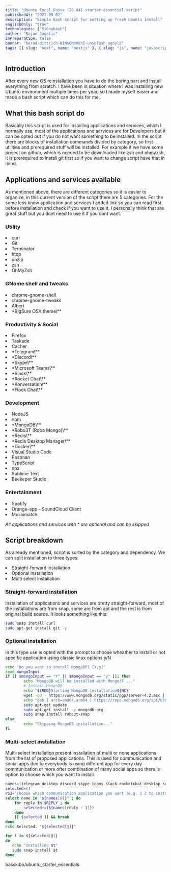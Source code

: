 ```yaml
---
title: "Ubuntu Focal Fossa (20.04) starter essential script"
publishedAt: "2021-09-02"
description: "Simple bash script for setting up fresh Ubuntu install"
englishOnly: "true"
technologies: ["SiGnubash"]
author: "Bojan Jagetic"
inPreparation: false
banner: "bernd-dittrich-W1NsOMhU8hI-unsplash_ugoyld"
tags: [{ slug: "next", name: "nextjs" }, { slug: "js", name: "javascript" }]
---
```


## Introduction

After every new OS reinstallation you have to do the boring part and install everything from scratch. I have been in situation where I was installing
new Ubuntu environment multiple times per year, so I made myself easier and made a bash script which can do this for me.

## What this bash script do

Basically this script is used for installing applications and services, which I normally use, most of the applications and services are for Developers but it can be opted out if you do not 
want something to be installed. In the script there are blocks of installation commands divided by category, so first utilities and prerequired stuff will be installed.
For example if we have some project on github, which is needed to be downloaded like zsh and ohmyzsh, it is prerequired to install git first so if you want to change script have that in mind.

## Applications and services available
As mentioned above, there are different categories so it is easier to organize, in this current version of the script there are 5 categories.
For the some less know application and services I added link so you can read first before installation and check if you want to use it, I personally think that are great stuff but you dont need to use it if you dont want.

### Utility

<SmList>
   <li>curl </li>
   <li>Git </li>
   <li><Link href="https://terminator-gtk3.readthedocs.io/en/latest/">Terminator</Link> </li>
   <li>htop </li>
   <li>unzip </li>
   <li><Link href="https://www.zsh.org/">zsh</Link> </li>
   <li><Link href="https://ohmyz.sh/">OhMyZsh</Link> </li>
</SmList>

### GNome shell and tweaks
<SmList>
   <li>chrome-gnome-shell</li>
   <li>chrome-gnome-tweaks</li>
   <li><Link href="https://albertlauncher.github.io/">Albert</Link> </li>
   <li><Link href="https://github.com/vinceliuice/WhiteSur-gtk-theme">*BigSure OSX theme\**</Link> </li>
</SmList>


### Productivity & Social
<SmList>
   <li>Firefox</li>
   <li><Link href="https://www.taskade.com/spaces/4e4fLuGxvxa7pr1M">Taskade</Link> </li>
   <li><Link href="https://www.cacher.io/">Cacher</Link> </li>
   <li><Link href="https://telegram.org/">*Telegram\**</Link></li>
   <li><Link href="https://discord.com/">*Discord\**</Link></li>
   <li><Link href="https://www.skype.com/en/">*Skype\**</Link></li>
   <li><Link href="https://www.microsoft.com/en/microsoft-teams/log-in">*Microsoft Teams\**</Link></li>
   <li><Link href="https://slack.com/">*Slack\**</Link></li>
   <li><Link href="https://www.rocket.chat/">*Rocket Chat\**</Link></li>
   <li><Link href="https://konversation.kde.org/">*Konversation\**</Link></li>
   <li><Link href="https://www.flock.com/">*Flock Chat\**</Link></li>
</SmList>


### Development

<SmList>
   <li>NodeJS</li>
   <li>npm</li>
   <li>*MongoDB\**</li>
      <li><Link href="https://robomongo.org/">*Robo3T (Robo Mongo)\**</Link> </li>
      <li>*Redis\**</li>
      <li><Link href="https://resp.app/">*Redis Desktop Manager\**</Link> </li>
      <li><Link href="https://www.docker.com/">*Docker\**</Link></li>
   <li><Link href="https://code.visualstudio.com/">Visual Studio Code</Link> </li>
   <li><Link href="https://www.postman.com/">Postman</Link></li>
   <li>TypeScript</li>
   <li>npx</li>
   <li><Link href="https://albertlauncher.github.io/">Sublime Text</Link> </li>
      <li><Link href=" https://www.beekeeperstudio.io/">Beekeper Studio</Link> </li>
</SmList>

### Entertainment
<SmList>
   <li><Link href="https://www.spotify.com/">Spotify</Link></li>
   <li><Link href="https://snapcraft.io/install/orange-app/ubuntu">Orange-app - SoundCloud Client</Link></li>
   <li><Link href="https://www.musixmatch.com/">Musixmatch </Link> </li>
</SmList>

*All applications and services with <Adjusted> * </Adjusted> are optional and can be skipped*

## Script breakdown


As already mentioned, script is sorted by the category and dependency. We can split installation to three types: 
<LgList>
   <li> Straight-forward installation </li>
   <li> Optional installation </li>
   <li> Multi select installation </li>
</LgList>

### Straight-forward installation

Installation of applications and services are pretty straight-forward, most of the installations are from <Adjusted>snap</Adjusted>, some are from <Adjusted>apt</Adjusted> and the rest is from original build source.
It looks something like this:

```bash
sudo snap install curl
sudo apt-get install git -y
```

### Optional installation

In this type use is opted with the prompt to choose wheather to install or not specific application using classic linux options <Adjusted>y/N</Adjusted>

```bash
echo "Do you want to install MongoDB? [Y,n]"
read mongoInput
if [[ $mongoInput == "Y" || $mongoInput == "y" ]]; then
        echo "MongoDB will be installed with Mongo3T ..."
        # Install MongoDB
        echo "${RED}Starting MongoDB installation${NC}"
        wget -qO - https://www.mongodb.org/static/pgp/server-4.2.asc | sudo apt-key add -
        echo "deb [ arch=amd64,arm64 ] https://repo.mongodb.org/apt/ubuntu bionic/mongodb-org/4.2 multiverse" | sudo tee /etc/apt/sources.list.d/mongodb-org-4.2.list
        sudo apt-get update
        sudo apt-get install -y mongodb-org
        sudo snap install robo3t-snap
else
        echo "Skipping MongoDB installation..."
fi
```

### Multi-select installation

Multi-select installation present installation of multi or none applications from the list of proposed applications. This is used for communication and social apps due to everybody is using different app for every day communication or more ofter combination of many social apps so there is option to choose which you want to install.
```bash
names=(telegram-desktop discord skype teams slack rocketchat-desktop konversation flock-chat)
selected=()
PS3='Choose which communication application you want (e.g. 1 2 to install telegram and discord)? : '
select name in "${names[@]}" ; do
    for reply in $REPLY ; do
        selected+=(${names[reply - 1]})
    done
    [[ $selected ]] && break
done
echo Selected: "${selected[@]}"

for t in ${selected[@]}
do
   echo "Installing $t"
   sudo snap install $t
done
```


<GithubCardRepository>basskibo/ubuntu_starter_essentials</GithubCardRepository>
